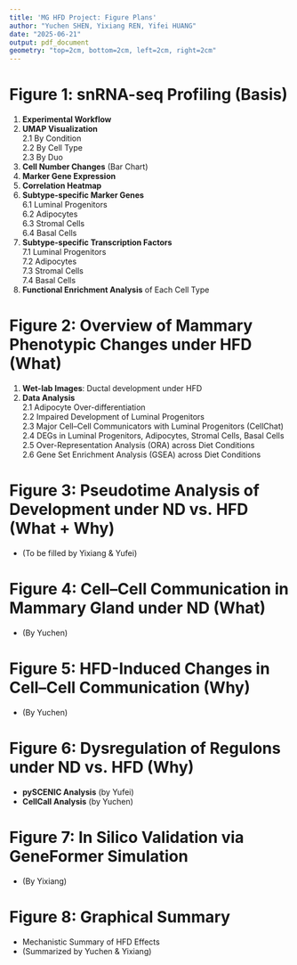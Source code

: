 ```yaml
---
title: 'MG HFD Project: Figure Plans'
author: "Yuchen SHEN, Yixiang REN, Yifei HUANG"
date: "2025-06-21"
output: pdf_document
geometry: "top=2cm, bottom=2cm, left=2cm, right=2cm"
---
```


# Figure 1: snRNA-seq Profiling (Basis)
1. **Experimental Workflow**  
2. **UMAP Visualization**  
   2.1 By Condition  
   2.2 By Cell Type  
   2.3 By Duo  
3. **Cell Number Changes** (Bar Chart)  
4. **Marker Gene Expression**  
5. **Correlation Heatmap**  
6. **Subtype-specific Marker Genes**  
   6.1 Luminal Progenitors  
   6.2 Adipocytes  
   6.3 Stromal Cells  
   6.4 Basal Cells  
7. **Subtype-specific Transcription Factors**  
   7.1 Luminal Progenitors  
   7.2 Adipocytes  
   7.3 Stromal Cells  
   7.4 Basal Cells  
8. **Functional Enrichment Analysis** of Each Cell Type  

# Figure 2: Overview of Mammary Phenotypic Changes under HFD (What)
1. **Wet-lab Images**: Ductal development under HFD  
2. **Data Analysis**  
  2.1 Adipocyte Over-differentiation  
  2.2 Impaired Development of Luminal Progenitors  
  2.3 Major Cell–Cell Communicators with Luminal Progenitors (CellChat)  
  2.4 DEGs in Luminal Progenitors, Adipocytes, Stromal Cells, Basal Cells  
  2.5 Over-Representation Analysis (ORA) across Diet Conditions  
  2.6 Gene Set Enrichment Analysis (GSEA) across Diet Conditions  

# Figure 3: Pseudotime Analysis of Development under ND vs. HFD (What + Why)
- (To be filled by Yixiang & Yufei)

# Figure 4: Cell–Cell Communication in Mammary Gland under ND (What)
- (By Yuchen)

# Figure 5: HFD-Induced Changes in Cell–Cell Communication (Why)
- (By Yuchen)

# Figure 6: Dysregulation of Regulons under ND vs. HFD (Why)
- **pySCENIC Analysis** (by Yufei)  
- **CellCall Analysis** (by Yuchen)

# Figure 7: In Silico Validation via GeneFormer Simulation
- (By Yixiang)

# Figure 8: Graphical Summary
- Mechanistic Summary of HFD Effects  
- (Summarized by Yuchen & Yixiang)